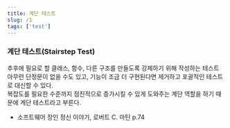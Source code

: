 ```yaml
---
title: 계단 테스트
slug: /1
tags: ['test']
---
```


### 계단 테스트(Stairstep Test)

추후에 필요로 할 클래스, 함수, 다른 구조를 만들도록 강제하기 위해 작성하는 테스트  
아무런 단정문이 없을 수도 있고, 기능이 조금 더 구현된다면 제거하고 포괄적인 테스트로 대신할 수 있다.  
복잡도를 필요한 수준까지 점진적으로 증가시킬 수 있게 도와주는 계단 역할을 하기 때문에 계단 테스트라고 부른다.  

- 소프트웨어 장인 정신 이야기, 로버트 C. 마틴 p.74 